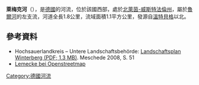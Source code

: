 {{No footnotes|time=2020-08-07T03:53:45+00:00}}
{{Coord|51.2186638889|N|8.5417638889|E|display=title}}

'''萊梅克河'''（{{lang-de|Lemecke}}），是[[德國|德國]]的河流，位於該國西部，處於[[北萊茵-威斯特法倫州|北萊茵-威斯特法倫州]]，屬於[[魯爾河|魯爾河]]的左支流，河道全長1.8公里，流域面積1.1平方公里，發源自[[溫特貝格|溫特貝格]]以北。

==參考資料==
* Hochsauerlandkreis – Untere Landschaftsbehörde: [https://gis.hochsauerlandkreis.de/webdaten/lp/lpwin.pdf Landschaftsplan Winterberg (PDF; 1,3 MB)]. Meschede 2008, S. 51
* [http://www.openstreetmap.org/?relation=2663425 Lemecke bei Openstreetmap]

{{Germany-geo-stub}}
[[Category:德國河流|Category:德國河流]]